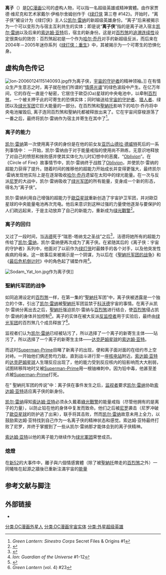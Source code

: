 {{noteTA
|G1=美国漫画
}}
{{Infobox comics character
|character_name = 离子
|image          = Ion Creature.jpg
|converted      = y
|caption        = 离子的本体
|publisher      = [[DC漫画|DC漫画]]
|debut          = '''作为凯尔·雷纳'''<br>《[[绿灯侠_(漫画书)|绿灯侠]] 第三卷 #145》<br>'''作为本体出现'''<br>《绿灯侠：辛尼斯特罗军团专刊 #1》
|creators       = '''原始概念：'''<br>[[贾德·维尼克|贾德·维尼克]]<br>[[戴尔·伊格尔舍姆|戴尔·伊格尔舍姆]]<br>'''离子本体：'''<br>[[杰夫·琼斯|杰夫·琼斯]]<br>[[伊森·范·西弗|伊森·范·西弗]]
|alliances      = [[绿灯军团|绿灯军团]]、[[宇宙的守护者|宇宙的守护者]]
|powers         = 第一版：拥有[[宇宙的守护者|宇宙的守护者]]以及中央能量电池所具有的所有能量的总和，可以在超越时间、空间和现实的范围而几乎全能。<br>第二版：赋予它的宿主飞行、能量操纵以及其他与[[绿灯军团|绿灯军团]]的[[能量戒指_(武器)|能量戒指]]和（与[[洁德_(漫画)|洁德]]融合时的）[[艾伦·斯科特|星心]]相似的力量。
}}
'''离子'''（{{lang-en|Ion}}）是[[DC漫画|DC漫画]]公司的虚构人物，可以指一名超级英雄或精神實體。由作家贾德·维尼克和艺术家戴尔·伊格尔舍姆创作于《[[绿灯侠_(漫画书)|绿灯侠]] 第三卷 #142》。开始时，“离子侠”被设计为《绿灯侠》主人公[[凯尔·雷纳|凯尔·雷纳]]的新超级英雄身份。“离子”后来被揭示为一个可以变形为与宿主互利共生的实体；即是说“'''离子侠'''”指的是离子进入宿主[[凯尔·雷纳|凯尔·雷纳]]以及后来的[[索达姆·亚特|索达姆·亚特]]后，宿主的新身份。这是对[[百烈煞|百烈煞]]的[[追溯连续性|追溯连续性]]设定很类似的效仿：百烈煞起初是一个作为[[哈尔·乔丹|哈尔·乔丹]]对手的新超级反派，而后来在2004年－2005年迷你系列《[[绿灯侠：重生|绿灯侠：重生]]》中，其被揭示为一个可寄生的恐惧化身。

== 虚构角色传记 ==
[[File:Ion-20060124115140093.jpg|thumb]]作为离子侠，[[宇宙的守护者|宇宙的守护者]]的精神领袖。]]
在有情众生产生意志之时，离子就在他们所谓的“[[情感光谱|情感光谱]]”的绿色波段中产生。在亿万年间，它的存在一直是个秘密，它居住于歐亞(Oa)星球的中央电池中，以牵制[[百烈煞|百烈煞]]，一个被关押于此的可寄生的恐惧实体；同时输送给[[宇宙的守护者|宇宙的守护者]]、[[猎人者|猎人者]]、绿团以及[[绿光军团|绿光军团]]它巨大能量的一部分。在百烈煞和[[聖納托|聖納托]]影响下的哈尔·乔丹将中央电池摧毁后, 离子连同百烈煞和聖納托都被释放出来了。它在宇宙间穿梭游荡了一番之后，最终将凯尔·雷纳作为宿主并寄生在其中了<ref>''Green Lantern: Sinestro Corps'' Secret Files & Origins #1</ref>。
===离子的能力===
[[凯尔·雷纳|凯尔·雷纳]]第一次使用离子侠的身份是在他的前女友[[亚历山德拉·德威特|亚历山德拉·德威特]]死后的一系列事情中：
一开始，凯尔·雷纳由于对于能量戒指的使用尚不熟练，无意识地释放了对自己的愤怒和挫败感并使其实体化为儿时幻想中的恶魔，“[[Oblivion|Oblivion]]”。在《Circle of Fire》故事情节中，凯尔·雷纳终于战胜了[[Oblivion|Oblivion]]，并使凯尔·雷纳的超能力获得了提升。随着时间的推移他的超能力开始成长并变得更强大，最终凯尔·雷纳发现他实际上是在逐渐吸收[[哈尔·乔丹|哈尔·乔丹]]遗留在太阳中的绿光能量。在一次与反派[[尼罗_(DC漫画)|尼罗]]的大战中，凯尔·雷纳吸收了[[绿光军团|绿光军团]]的所有能量，变身成一个新的形态，得名为“离子侠”。

凯尔·雷纳利用自己增强的超能力于[[歐亞星球|歐亞星球]]重新创造了宇宙护卫军团，并对歐亞星球的中央能量电池再次充电。他后来意识到这种过强的力量使他逐渐与要保护的人们疏远起来，于是主动放弃了自己的新能力，重新成为[[绿光戰警|绿光戰警]]<ref>{{Cite comic|writer=[[Geoff_Johns|Geoff Johns]]|penciled by=[[Ethan_Van_Sciver|Ethan Van Sciver]]|story=Green Lantern: Rebirth|title=[[Green_Lantern:_Rebirth|Green Lantern: Rebirth]]|issue=1-6|date=October 2004-April 2005|publisher=[[DC_Comics|DC Comics]]}}</ref>。

===离子的回归===
又过了一段时间，当[[洁德_(漫画)|洁德]]死于“瑞恩-塔纳戈之圣战”之后<ref>{{Cite comic|writer=[[Ron_Marz|Ron Marz]]|title=[[Ion_(comics)|Ion The Torchbearer]]|issue=1|month=March | year=2006|publisher=[[DC_Comics|DC Comics]]}}</ref>，洁德将她所有的超能力传给了[[凯尔·雷纳|凯尔·雷纳]]，凯尔·雷纳便再次成为了离子侠。在紧随其后的《离子侠：宇宙的守护者》系列中，他面对了以前作为[[绿灯侠|绿灯侠]]时最棘手的各个对手，以及他突发性疾病的母亲。这一故事后来被揭示是一个阴谋，为以后在《[[聖納托军团的战争|聖納托军团的战争]]》和《[[最后危机倒计时|最后危机倒计时]]》中的角色起了铺垫作用<ref>''Ion: Guardian of the Universe'' #1-12</ref>。

[[File:Sodam_Yat_Ion.jpg|thumb]]作为离子侠]]
===聖納托军团的战争===
{{main|聖納托军团的战争|索达姆·亚特}}
如同追溯设定的[[百烈煞|百烈煞]]一样，在第一集的“[[聖納托|聖納托]]军团”中，离子侠被透露是一个独立的个体，引出了[[凯尔·雷纳|凯尔·雷纳]]被[[聖納托|聖納托]]军团监禁于[[科沃德|科沃德]]宇宙的事情。在离子从凯尔·雷纳分离出去之后，[[聖納托|聖納托]]强迫凯尔·雷纳与[[百烈煞|百烈煞]]进行结合，使[[百烈煞|百烈煞]]侵占凯尔·雷纳的身体并加控制<ref>{{Cite comic|writer=[[Geoff_Johns|Geoff Johns]]|penciller=[[Ethan_Van_Sciver|Ethan Van Sciver]]|story=Sinestro Corps War|title=Green Lantern: Sinestro Corps Special|issue=1|month=June | year=2007|publisher=[[DC_Comics|DC Comics]]}}</ref>。离子的实体在被大反派[[反监控者|反监控者]]用于实验后，最终由[[绿光军团|绿光军团]]的百烈煞几个成员释放了<ref>''Green Lantern'' (vol. 4) #23</ref>。

监视者们认为[[凯尔·雷纳|凯尔·雷纳]]已经被[[]]玷污了，所以选择了一个离子的新寄生主体——[[达克萨姆星球|]]玷污了，所以选择了一个离子的新寄生主体——[[达克萨姆星球]]的[[索达姆·亚特|索达姆·亚特]]。

而这时[[Superman-Prime|Superman-Prime]]目睹了新离子的出现，便和离子面对面的在纽约市上空对峙。一开始他们俩还势均力敌，直到战斗进行至一座[[核电站|核电站]]附近。[[索达姆·亚特|索达姆·亚特]]的[[达克萨姆星球|达克萨姆星球]]人生理反应出现了，他的能力受到反应核内的铅影响而大大削弱，试图转移阵地时又被[[Superman-Prime|Superman-Prime]]用一根铀棒刺中。因为铅中毒，他甚至差点被[[Superman-Prime|Superman-Prime]]打死。

在“ 聖納托军团的传说”中：离子侠在事件发生之后，[[监视者|监视者]]要求[[凯尔·雷纳|凯尔·雷纳]]协助[[索达姆·亚特|索达姆·亚特]]适应离子侠的新身份。

[[凯尔·雷纳|凯尔·雷纳]]得知[[索达姆·亚特|索达姆·亚特]]必须永久戴着[[綠光戰警|綠光戰警]]的能量戒指（尽管他拥有的是离子的力量），以防止铅在他的身体中复发而致命。他们之后被[[尼罗_(DC漫画)|尼罗]]袭击（尼罗冲破了[[歐亞星球|歐亞星球]]的防护逃了出来），联手将其击败，然而[[凯尔·雷纳|凯尔·雷纳]]故意未用上全力，以鼓励索达姆·亚特找到自己作为一名离子侠的精神状态和感觉。索达姆·亚特最终打败了尼罗，并终于掌握到了一些从凯尔·雷纳那才能体会到的离子侠精神。

[[索达姆·亚特|索达姆·亚特]]以他的离子能力继续作为[[绿光軍团|绿光軍团]]荣誉成员。

===熄燈===
在[[新52|新52]]的大事件中，離子與六個情感實體（除了被[[聖納托|聖納托]]帶走的[[百烈煞|百烈煞]]之外）一同犧牲在起源之牆後已重新注滿宇宙的[[能量戒指_(DC漫畫)|能量]]

== 参考文献与脚注 ==
{{Reflist}}
==外部链接==
*{{comicbookdb|type=character|id=13227|title=Ion Entity}}

{{绿灯侠}}
{{DEFAULTSORT:Ion}}
[[分类:DC漫画外星人|分类:DC漫画外星人]]
[[分类:DC漫画宇宙实体|分类:DC漫画宇宙实体]]
[[分类:外星超级英雄|分类:外星超级英雄]]